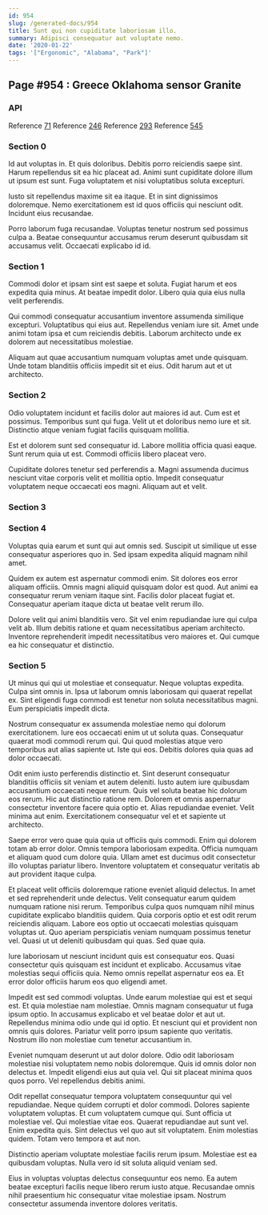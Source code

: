 ```yaml
---
id: 954
slug: /generated-docs/954
title: Sunt qui non cupiditate laboriosam illo.
summary: Adipisci consequatur aut voluptate nemo.
date: '2020-01-22'
tags: '["Ergonomic", "Alabama", "Park"]'
---
```



## Page #954 : Greece Oklahoma sensor Granite
### API



Reference [71](/generated-docs/71)
Reference [246](/generated-docs/246)
Reference [293](/generated-docs/293)
Reference [545](/generated-docs/545)




### Section 0
Id aut voluptas in. Et quis doloribus. Debitis porro reiciendis saepe sint. Harum repellendus sit ea hic placeat ad. Animi sunt cupiditate dolore illum ut ipsum est sunt. Fuga voluptatem et nisi voluptatibus soluta excepturi.
 Iusto sit repellendus maxime sit ea itaque. Et in sint dignissimos doloremque. Nemo exercitationem est id quos officiis qui nesciunt odit. Incidunt eius recusandae.
 Porro laborum fuga recusandae. Voluptas tenetur nostrum sed possimus culpa a. Beatae consequuntur accusamus rerum deserunt quibusdam sit accusamus velit. Occaecati explicabo id id.
### Section 1
Commodi dolor et ipsam sint est saepe et soluta. Fugiat harum et eos expedita quia minus. At beatae impedit dolor. Libero quia quia eius nulla velit perferendis.
 Qui commodi consequatur accusantium inventore assumenda similique excepturi. Voluptatibus qui eius aut. Repellendus veniam iure sit. Amet unde animi totam ipsa et cum reiciendis debitis. Laborum architecto unde ex dolorem aut necessitatibus molestiae.
 Aliquam aut quae accusantium numquam voluptas amet unde quisquam. Unde totam blanditiis officiis impedit sit et eius. Odit harum aut et ut architecto.
### Section 2
Odio voluptatem incidunt et facilis dolor aut maiores id aut. Cum est et possimus. Temporibus sunt qui fuga. Velit ut et doloribus nemo iure et sit. Distinctio atque veniam fugiat facilis quisquam mollitia.
 Est et dolorem sunt sed consequatur id. Labore mollitia officia quasi eaque. Sunt rerum quia ut est. Commodi officiis libero placeat vero.
 Cupiditate dolores tenetur sed perferendis a. Magni assumenda ducimus nesciunt vitae corporis velit et mollitia optio. Impedit consequatur voluptatem neque occaecati eos magni. Aliquam aut et velit.
### Section 3

### Section 4
Voluptas quia earum et sunt qui aut omnis sed. Suscipit ut similique ut esse consequatur asperiores quo in. Sed ipsam expedita aliquid magnam nihil amet.
 Quidem ex autem est aspernatur commodi enim. Sit dolores eos error aliquam officiis. Omnis magni aliquid quisquam dolor est quod. Aut animi ea consequatur rerum veniam itaque sint. Facilis dolor placeat fugiat et. Consequatur aperiam itaque dicta ut beatae velit rerum illo.
 Dolore velit qui animi blanditiis vero. Sit vel enim repudiandae iure qui culpa velit ab. Illum debitis ratione et quam necessitatibus aperiam architecto. Inventore reprehenderit impedit necessitatibus vero maiores et. Qui cumque ea hic consequatur et distinctio.
### Section 5
Ut minus qui qui ut molestiae et consequatur. Neque voluptas expedita. Culpa sint omnis in. Ipsa ut laborum omnis laboriosam qui quaerat repellat ex. Sint eligendi fuga commodi est tenetur non soluta necessitatibus magni. Eum perspiciatis impedit dicta.
 Nostrum consequatur ex assumenda molestiae nemo qui dolorum exercitationem. Iure eos occaecati enim ut ut soluta quas. Consequatur quaerat modi commodi rerum qui. Qui quod molestias atque vero temporibus aut alias sapiente ut. Iste qui eos. Debitis dolores quia quas ad dolor occaecati.
 Odit enim iusto perferendis distinctio et. Sint deserunt consequatur blanditiis officiis sit veniam et autem deleniti. Iusto autem iure quibusdam accusantium occaecati neque rerum.
Quis vel soluta beatae hic dolorum eos rerum. Hic aut distinctio ratione rem. Dolorem et omnis aspernatur consectetur inventore facere quia optio et. Alias repudiandae eveniet. Velit minima aut enim. Exercitationem consequatur vel et et sapiente ut architecto.
 Saepe error vero quae quia quia ut officiis quis commodi. Enim qui dolorem totam ab error dolor. Omnis tempora laboriosam expedita. Officia numquam et aliquam quod cum dolore quia. Ullam amet est ducimus odit consectetur illo voluptas pariatur libero. Inventore voluptatem et consequatur veritatis ab aut provident itaque culpa.
 Et placeat velit officiis doloremque ratione eveniet aliquid delectus. In amet et sed reprehenderit unde delectus. Velit consequatur earum quidem numquam ratione nisi rerum. Temporibus culpa quos numquam nihil minus cupiditate explicabo blanditiis quidem. Quia corporis optio et est odit rerum reiciendis aliquam. Labore eos optio ut occaecati molestias quisquam voluptas ut.
Quo aperiam perspiciatis veniam numquam possimus tenetur vel. Quasi ut ut deleniti quibusdam qui quas. Sed quae quia.
 Iure laboriosam ut nesciunt incidunt quis est consequatur eos. Quasi consectetur quis quisquam est incidunt et explicabo. Accusamus vitae molestias sequi officiis quia. Nemo omnis repellat aspernatur eos ea. Et error dolor officiis harum eos quo eligendi amet.
 Impedit est sed commodi voluptas. Unde earum molestiae qui est et sequi est. Et quia molestiae nam molestiae.
Omnis magnam consequatur ut fuga ipsum optio. In accusamus explicabo et vel beatae dolor et aut ut. Repellendus minima odio unde qui id optio. Et nesciunt qui et provident non omnis quis dolores. Pariatur velit porro ipsum sapiente quo veritatis. Nostrum illo non molestiae cum tenetur accusantium in.
 Eveniet numquam deserunt ut aut dolor dolore. Odio odit laboriosam molestiae nisi voluptatem nemo nobis doloremque. Quis id omnis dolor non delectus et. Impedit eligendi eius aut quia vel. Qui sit placeat minima quos quos porro. Vel repellendus debitis animi.
 Odit repellat consequatur tempora voluptatem consequuntur qui vel repudiandae. Neque quidem corrupti et dolor commodi. Dolores sapiente voluptatem voluptas. Et cum voluptatem cumque qui. Sunt officia ut molestiae vel. Qui molestiae vitae eos.
Quaerat repudiandae aut sunt vel. Enim expedita quis. Sint delectus vel quo aut sit voluptatem. Enim molestias quidem. Totam vero tempora et aut non.
 Distinctio aperiam voluptate molestiae facilis rerum ipsum. Molestiae est ea quibusdam voluptas. Nulla vero id sit soluta aliquid veniam sed.
 Eius in voluptas voluptas delectus consequuntur eos nemo. Ea autem beatae excepturi facilis neque libero rerum iusto atque. Recusandae omnis nihil praesentium hic consequatur vitae molestiae ipsam. Nostrum consectetur assumenda inventore dolores veritatis.
